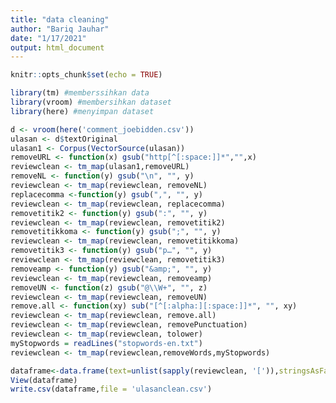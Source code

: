 ---
title: "data cleaning"
author: "Bariq Jauhar"
date: "1/17/2021"
output: html_document
---

```{r setup, include=FALSE}
knitr::opts_chunk$set(echo = TRUE)
```

```{r rlib}
library(tm) #memberssihkan data
library(vroom) #membersihkan dataset
library(here) #menyimpan dataset
```

```{r load dataset}
d <- vroom(here('comment_joebidden.csv'))
ulasan <- d$textOriginal
ulasan1 <- Corpus(VectorSource(ulasan))
removeURL <- function(x) gsub("http[^[:space:]]*","",x)
reviewclean <- tm_map(ulasan1,removeURL)
removeNL <- function(y) gsub("\n", "", y)
reviewclean <- tm_map(reviewclean, removeNL)
replacecomma <-function(y) gsub(",", "", y)
reviewclean <- tm_map(reviewclean, replacecomma)
removetitik2 <- function(y) gsub(":", "", y)
reviewclean <- tm_map(reviewclean, removetitik2)
removetitikkoma <- function(y) gsub(";", "", y)
reviewclean <- tm_map(reviewclean, removetitikkoma)
removetitik3 <- function(y) gsub("p…", "", y)
reviewclean <- tm_map(reviewclean, removetitik3)
removeamp <- function(y) gsub("&amp;", "", y)
reviewclean <- tm_map(reviewclean, removeamp)
removeUN <- function(z) gsub("@\\W+", "", z)
reviewclean <- tm_map(reviewclean, removeUN)
remove.all <- function(xy) sub("[^[:alpha:][:space:]]*", "", xy)
reviewclean <- tm_map(reviewclean, remove.all)
reviewclean <- tm_map(reviewclean, removePunctuation)
reviewclean <- tm_map(reviewclean, tolower)
myStopwords = readLines("stopwords-en.txt")
reviewclean <- tm_map(reviewclean,removeWords,myStopwords)

dataframe<-data.frame(text=unlist(sapply(reviewclean, '[')),stringsAsFactors = F)
View(dataframe)
write.csv(dataframe,file = 'ulasanclean.csv')















```






